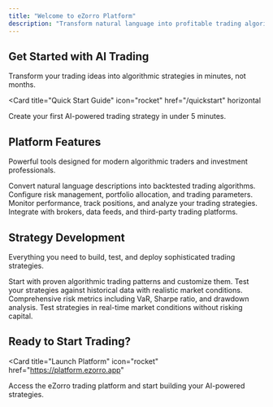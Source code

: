 ```yaml
---
title: "Welcome to eZorro Platform"
description: "Transform natural language into profitable trading algorithms with AI-powered precision"
---
```


## Get Started with AI Trading

Transform your trading ideas into algorithmic strategies in minutes, not months.

<Card
  title="Quick Start Guide"
  icon="rocket"
  href="/quickstart"
  horizontal
>
  Create your first AI-powered trading strategy in under 5 minutes.
</Card>

## Platform Features

Powerful tools designed for modern algorithmic traders and investment professionals.

<Columns cols={2}>
  <Card
    title="AI Strategy Builder"
    icon="brain"
    href="/development"
  >
    Convert natural language descriptions into backtested trading algorithms.
  </Card>
  <Card
    title="Platform Configuration"
    icon="settings"
    href="/essentials/settings"
  >
    Configure risk management, portfolio allocation, and trading parameters.
  </Card>
    <Card
    title="Portfolio Dashboard"
    icon="chart-line"
    href="/essentials/navigation"
  >
    Monitor performance, track positions, and analyze your trading strategies.
  </Card>
  <Card
    title="Trading APIs"
    icon="terminal"
    href="/api-reference/introduction"
  >
    Integrate with brokers, data feeds, and third-party trading platforms.
  </Card>
</Columns>

## Strategy Development

Everything you need to build, test, and deploy sophisticated trading strategies.

<Columns cols={2}>
  <Card
    title="Strategy Templates"
    icon="file-code"
    href="/essentials/markdown"
  >
    Start with proven algorithmic trading patterns and customize them.
  </Card>
  <Card
    title="Backtesting Engine"
    icon="chart-bar"
    href="/essentials/code"
  >
    Test your strategies against historical data with realistic market conditions.
  </Card>
  <Card
    title="Risk Analytics"
    icon="shield-check"
    href="/essentials/images"
  >
    Comprehensive risk metrics including VaR, Sharpe ratio, and drawdown analysis.
  </Card>
  <Card
    title="Paper Trading"
    icon="play"
    href="/essentials/reusable-snippets"
  >
    Test strategies in real-time market conditions without risking capital.
  </Card>
</Columns>

## Ready to Start Trading?

<Card
  title="Launch Platform"
  icon="rocket"
  href="https://platform.ezorro.app"
>
  Access the eZorro trading platform and start building your AI-powered strategies.
</Card>
